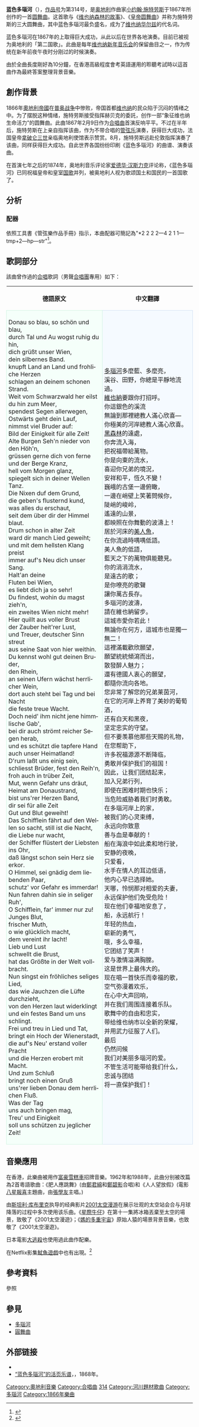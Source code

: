 {{Expand Japanese|美しく青きドナウ}}
{{Music Infobox
|MusicName_Chinese='''蓝色多瑙河'''
|MusicName ={{lang|de|An der schönen<br />blauen Donau op. 314}}
|Album = 
|Composer =（[[奥地利|奥地利]]）[[小约翰·施特劳斯|小约翰·施特劳斯]]
|Lyricist =（[[奥地利|奥地利]]）[[小约翰·施特劳斯|小约翰·施特劳斯]]
|Time = 1867年
}}
'''蓝色多瑙河'''（{{lang-de|An der schönen blauen Donau}}），[[作品号|作品号]]为第314号，是[[奥地利|奥地利]]作曲家[[小约翰·施特劳斯|小约翰·施特劳斯]]于1867年所创作的一首[[圆舞曲|圆舞曲]]。这首歌与《[[维也纳森林的故事|维也纳森林的故事]]》、《[[皇帝圆舞曲|皇帝圆舞曲]]》并称为施特劳斯的三大圆舞曲，其中蓝色多瑙河最负盛名，成为了[[维也纳华尔兹|维也纳华尔兹]]的代名词。

蓝色多瑙河在1867年的{{link-en|1867年世界博览会|International Exposition (1867)|巴黎世界博览会}}上取得巨大成功，从此以后在世界各地演奏。目前已被视为奥地利的「第二国歌」。此曲是每年[[维也纳新年音乐会|维也纳新年音乐会]]的保留曲目之一，作为传统在新年前夜午夜时分刚过的时候演奏。

由於全曲長度剛好為10分鐘，在香港高級程度會考英語運用的聆聽考試時以這首曲作為最終答案整理背景音樂。

== 創作背景 ==
1866年[[奧地利帝國|奧地利帝國]]在[[普奥战争|普奥战争]]中惨败，帝国首都[[维也纳|维也纳]]的民众陷于沉闷的情绪之中。为了摆脱这种情绪，施特劳斯接受{{link-de|维也纳男声合唱协会|Wiener Schubertbund}}指挥赫贝克的委託，创作一部“象征维也纳生命活力”的圆舞曲。此曲1867年2月9日作为[[合唱曲|合唱曲]]首演反响平平。不过在半年后，施特劳斯在{{link-en|1867年世界博览会|International Exposition (1867)|巴黎世界博览会}}上亲自指挥该曲，作为不带合唱的[[管弦乐|管弦乐]]演奏，获得巨大成功，法国皇帝[[拿破仑三世|拿破仑三世]]亲临奥地利使馆表示赞赏。8月，施特劳斯远赴伦敦指挥演奏了该曲，同样获得巨大成功。自此世界各国纷纷印刷《蓝色多瑙河》的曲谱、演奏该曲。

在首演七年之后的1874年，奥地利音乐评论家[[爱德华·汉斯力克|爱德华·汉斯力克]]评论称，《蓝色多瑙河》已同祝福皇帝和皇室[[帝皇颂|国歌]]并列，被奥地利人视为歌颂国土和国民的一首国歌了。

== 分析 ==
=== 配器 ===
依照工具書《管弦樂作品手冊》指示，本曲配器可簡記為"*2 2 2 2—4 2 1 1—tmp+2—hp—str"<ref>{{Cite book|title=''ORCHESTRAL MUSIC: A Handbook.''|url=https://archive.org/details/orchestralmusic00dani|last=Daniels|first=David|publisher=Scarecrow Press, Inc.|year=1996|isbn=0-8108-3228-3|location=Lanham|pages=[https://archive.org/details/orchestralmusic00dani/page/n402 390]|edition=3rd ed.}}</ref>。

== 歌詞部分 ==
該曲曾作過的[[合唱|合唱]]歌詞（男聲[[合唱團|合唱團]]專用）如下：
{|style="margin: auto"
!德語原文
!中文翻譯
|- valign=top
|lang=de width=350 style="border:1px solid #CEF2E0; background-color: #F5FFFA; padding:5px"|
Donau so blau, so schön und blau,<br />
durch Tal und Au wogst ruhig du hin,<br />
dich grüßt unser Wien,<br /> 
dein silbernes Band.<br />
knupft Land an Land und frohliche Herzen<br />
schlagen an deinem schonen Strand.<br />

Weit vom Schwarzwald her eilst<br />
du hin zum Meer,<br />
spendest Segen allerwegen,<br />
Ostwärts geht dein Lauf,<br />
nimmst viel Bruder auf:<br />
Bild der Einigkeit für alle Zeit!<br />
Alte Burgen Seh'n nieder von den Höh'n,<br />
grüssen gerne dich von ferne<br />
und der Berge Kranz,<br />
hell vom Morgen glanz,<br />
spiegelt sich in deiner Wellen Tanz.<br />

Die Nixen duf dem Grund,<br />
die geben's flusternd kund,<br />
was alles du erschaut,<br />
seit dem über dir der Himmel blaut.<br />
Drum schon in alter Zeit<br />
ward dir manch Lied geweiht;<br />
und mit dem hellsten Klang preist<br />
immer auf's Neu dich unser Sang.<br />

Halt'an deine<br />
Fluten bei Wien,<br />
es liebt dich ja so sehr!<br />
Du findest, wohin du magst zieh'n,<br />
ein zweites Wien nicht mehr!<br />
Hier quillt aus voller Brust<br />
der Zauber heit'rer Lust,<br />
und Treuer, deutscher Sinn streut<br />
aus seine Saat von hier weithin.<br />

Du kennst wohl gut deinen Bruder,<br />
den Rhein,<br />
an seinen Ufern wächst herrlicher Wein,<br />
dort auch steht bei Tag und bei Nacht<br />
die feste treue Wacht.<br />
Doch neid' ihm nicht jene himmlische Gab',<br />
bei dir auch strömt reicher Segen herab,<br />
und es schützt die tapfere Hand
auch unser Heimatland!<br />

D'rum laßt uns einig sein,<br />
schliesst Brüder, fest den Reih'n,<br />
froh auch in trüber Zeit,<br />
Mut, wenn Gefahr uns dräut,<br />
Heimat am Donaustrand,<br />
bist uns'rer Herzen Band,<br />
dir sei für alle Zeit<br />

Gut und Blut geweiht!<br />
Das Schifflein fährt auf den Wellen so sacht,
still ist die Nacht,<br />
die Liebe nur wacht,<br />
der Schiffer flüstert der Liebsten ins Ohr,<br />
daß längst schon sein Herz sie erkor.<br />
O Himmel, sei gnädig dem liebenden Paar,<br />
schutz' vor Gefahr es immerdar!<br />
Nun fahren dahin sie in seliger Ruh',<br />
O Schifflein, far' immer nur zu!<br />

Junges Blut,<br />
frischer Muth,<br />
o wie glücklich macht,<br />
dem vereint ihr lacht!<br />
Lieb und Lust<br />
schwellt die Brust,<br />
hat das Größte in der Welt vollbracht.<br />

Nun singst ein fröhliches seliges Lied,<br />
das wie Jauchzen die Lüfte durchzieht,<br />
von den Herzen laut widerklingt<br />
und ein festes Band um uns schlingt.<br />

Frei und treu in Lied und Tat,<br />
bringt ein Hoch der Wienerstadt,<br />
die auf's Neu' erstand voller Pracht<br />
und die Herzen erobert mit Macht.<br />

Und zum Schluß<br />
bringt noch einen Gruß<br />
uns'rer lieben Donau dem herrlichen Fluß.<br />
Was der Tag<br />
uns auch bringen mag,<br />
Treu' und Einigkeit<br />
soll uns schützen zu jeglicher Zeit!<br />
|width=350 style="border:1px solid #CEDFF2; background-color: #F5FAFF; padding:5px"|
[[多瑙河|多瑙河]]多麼藍、多麼亮，<br />
溪谷、田野，你總是平靜地流過。<br />
[[維也納|維也納]]要跟你打招呼。<br />
你這銀色的溪流<br />
無論到那裡總教人滿心欣喜—<br />
你極美的河岸總教人滿心欣喜。<br />

[[黑森林|黑森林]]的遠處，<br />
你奔流入海，<br />
把祝福帶給萬物。<br />
你是向東的流水，<br />
喜迎你兄弟的境況，<br />
安祥和平，恆久不變！<br />
巍峨的古堡一邊俯瞰，<br />
一邊在峭壁上笑著問候你，<br />
陡峭的峻岭，<br />
遙遠的山景，<br />
都映照在你舞動的波濤上！<br />

居於河床的[[美人魚|美人魚]]，<br />
在你流過時喁喁低語。<br />
美人魚的低語，<br />
藍天之下的萬物俱能聽見。<br />
你的涓涓流水，<br />
是遠古的歌；<br />
是你嘹亮的歌聲<br />
讓你萬古長存。<br />

多瑙河的波濤，<br />
請在維也納留步。<br />
這城市愛你若此！<br />
無論你在何方，這城市也是獨一無二！<br />
這裡滿載歡欣願望，<br />
願望統統傾瀉而出，<br />
散發醉人魅力；<br />
還有德國人衷心的願望，<br />
都隨你流向各地。<br />

您非常了解您的兄弟莱茵河，<br />
在它的河岸上养育了美妙的葡萄酒，<br />
还有白天和黑夜，<br />
坚定忠实的守望。<br />
但不要羡慕他那些天赐的礼物，<br />
在您帮助下，<br />
许多祝福源源不断降临，<br />
勇敢并保护我们的祖国！<br />

因此，让我们团结起来，<br />
加入兄弟行列，<br />
即使在困难时期也快乐；<br />
当危险威胁着我们时勇敢。<br />
在多瑙河岸上的家，<br />
被我们的心灵束缚，<br />
永远向你致意<br />
善与血是奉献的！<br />

船在海浪中如此柔和地行驶，<br />
安静的夜晚，<br />
只爱看，<br />
水手在情人的耳边低语，<br />
他内心早已选择她。<br />
天哪，怜悯那对相爱的夫妻，<br />
永远保护他们免受危险！<br />
现在他们幸福地安息了，<br />
船，永远航行！<br />
年轻的热血，<br />
崭新的勇气，<br />
哦，多么幸福，<br />
它团结了笑声！<br />
爱与激情溢满胸膛。<br />
这是世界上最伟大的。<br />

现在唱一首快乐而幸福的歌，<br />
空气弥漫着欢乐，<br />
在心中大声回响，<br />
并在我们周围连接着乐队。<br />

歌舞中的自由和忠实，<br />
带给维也纳市以全新的荣耀，<br />
并用武力征服了人们。<br />

最后<br />
仍然问候<br />
我们对美丽多瑙河的爱。<br />
不管生活可能带给我们什么，<br />
忠诚与团结<br />
将一直保护我们！<br />
|}

== 音樂應用 ==
在香港，此樂曲被用作[[富豪雪糕|富豪雪糕車]]招牌音樂。1962年和1988年，此曲分别被改篇為2首粵語歌曲：《肥人應跳舞》(由[[鄭君綿|鄭君綿]]和[[鄭碧影|鄭碧影]]合唱)和《人人望放假》(電影[[八星報喜|八星報喜]]主題曲，由[[張學友|張學友]]主唱。)

由[[斯坦利·库布里克|斯坦利·库布里克]]执导的经典影片[[2001太空漫遊_(電影)|2001太空漫游]]在展示壮观的太空站会合与月球降落的过程中多次使用该乐曲。《[[星際牛仔|星際牛仔]]》在第十一集將冰箱丟棄至太空的場景，致敬了《2001太空漫遊》；《[[媽的多重宇宙|媽的多重宇宙]]》原始人猿的場景背景音樂，也致敬了《2001太空漫遊》。

日本電影[[大逃殺|大逃殺]]也使用過此曲作配樂。

在Netflix影集[[魷魚遊戲|魷魚遊戲]]中也有出現。<ref>{{cite web |author1=Michael Beek |title=Squid Game soundtrack: what pieces of classical music are used in Squid Game and who composed the score? |url=https://www.classical-music.com/features/articles/squid-game-soundtrack-what-pieces-of-classical-music-are-used-in-squid-game-and-who-composed-the-score/ |website=Classical Music |publisher=Immediate Media Company Ltd}}</ref>

== 參考資料 ==
;參照
{{reflist}}

== 參見 ==
* [[多瑙河|多瑙河]]
* [[圓舞曲|圓舞曲]]

== 外部链接 ==
{{Commons category|An der schönen blauen Donau|蓝色多瑙河}}
* {{IMSLP|work=The Blue Danube, Op.314 (Strauss Jr., Johann)|cname=蓝色多瑙河}}
* [http://libx.bsu.edu/cdm4/document.php?CISOROOT=/ShtMus&CISOPTR=1118&REC=1 “蓝色多瑙河”的活页乐谱]，{{link-en|约翰教堂公司大楼|John Church Company Building|约翰教堂公司}}，1868年。

{{小約翰史特勞斯作品}}

{{Authority control}}
{{DEFAULTSORT:An der schönen blauen Donau}}
[[Category:奧地利音樂|Category:奧地利音樂]]
[[Category:合唱曲|Category:合唱曲]]
[[Category:小約翰·史特勞斯圓舞曲|314]]
[[Category:河川題材歌曲|Category:河川題材歌曲]]
[[Category:多瑙河|Category:多瑙河]]
[[Category:1866年樂曲|Category:1866年樂曲]]